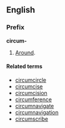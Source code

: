 ==English==
===Prefix===
'''circum-'''

#[[Around]].

====Related terms====
*[[circumcircle]]
*[[circumcise]]
*[[circumcision]]
*[[circumference]]
*[[circumnavigate]]
*[[circumnavigation]]
*[[circumscribe]]